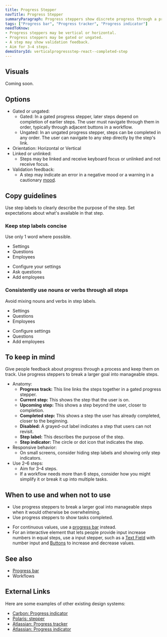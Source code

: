 ```yaml
---
title: Progress Stepper
navTitle: Progress Stepper
summaryParagraph: Progress steppers show discrete progress through a process, such as numbers 1–4. They show how much progress is complete and how much remains, divided into equal steps.
tags: ["Progress bar", "Progress tracker", "Progress indicator"]
needToKnow:
- Progress steppers may be vertical or horizontal.
- Progress steppers may be gated or ungated.
- A step may show validation feedback.
- Aim for 3–4 steps.
demoStoryId: verticalprogressstep-react--completed-step
---
```




## Visuals

Coming soon.

## Options

- Gated or ungated:
    - Gated: In a gated progress stepper, later steps depend on completion of earlier steps. The user must navigate through them in order, typically through adjacent buttons in a workflow.
    - Ungated: In an ungated progress stepper, steps can be completed in any order. The user can navigate to any step directly by the step's link.
- Orientation: Horizontal or Vertical
- Linked or unlinked:
    - Steps may be linked and receive keyboard focus or unlinked and not receive focus.
- Validation feedback:
    - A step may indicate an error in a negative mood or a warning in a cautionary [mood](/guidelines/mood).

## Copy guidelines

Use step labels to clearly describe the purpose of the step. Set expectations about what's available in that step.

### Keep step labels concise

Use only 1 word where possible.

<DoAndDontContainer>
<Do>

- Settings
- Questions
- Employees

</Do>

<Dont>

- Configure your settings
- Ask questions
- Add employees

</Dont>
</DoAndDontContainer>

### Consistently use nouns or verbs through all steps

Avoid mixing nouns and verbs in step labels.

<DoAndDontContainer>
<Do>

- Settings
- Questions
- Employees

</Do>

<Dont>

- Configure settings
- Questions
- Add employees

</Dont>
</DoAndDontContainer>

## To keep in mind

Give people feedback about progress through a process and keep them on track. Use progress steppers to break a larger goal into manageable steps.

- Anatomy:
    - **Progress track:** This line links the steps together in a gated progress stepper.
    - **Current step:** This shows the step that the user is on.
    - **Upcoming step:** This shows a step beyond the user, closer to completion.
    - **Completed step:** This shows a step the user has already completed, closer to the beginning.
    - **Disabled:** A grayed-out label indicates a step that users can not revisit.
    - **Step label:** This describes the purpose of the step.
    - **Step indicator:** The circle or dot icon that indicates the step.
- Responsive behavior:
    - On small screens, consider hiding step labels and showing only step indicators.
- Use 2–6 steps:
    - Aim for 3–4 steps.
    - If a workflow needs more than 6 steps, consider how you might simplify it or break it up into multiple tasks.

## When to use and when not to use

<WhenToUseAndWhenNotToUse>
<WhenToUse>

- Use progress steppers to break a larger goal into manageable steps when it would otherwise be overwhelming.
- Use progress steppers to show tasks completed.

</WhenToUse>
<WhenNotToUse>

- For continuous values, use a [progress bar](/component/progress-bar) instead.
- For an interactive element that lets people provide input increase numbers in equal steps, use a input stepper, such as a [Text Field](/components/text-field) with number input and [Buttons](/components/button) to increase and decrease values.

</WhenNotToUse>
</WhenToUseAndWhenNotToUse>

## See also

- [Progress bar](/components/progress-bar)
- Workflows

## External Links

Here are some examples of other existing design systems:

- [Carbon: Progress indicator](https://www.carbondesignsystem.com/components/progress-indicator/usage)
- [Polaris: stepper](https://polaris.shopify.com/components/forms/stepper#navigation)
- [Atlassian: Progress tracker](https://www.atlassian.design/guidelines/product/components/progress-tracker)
- [Atlassian: Progress indicator](https://www.atlassian.design/guidelines/product/components/progress-indicators)

